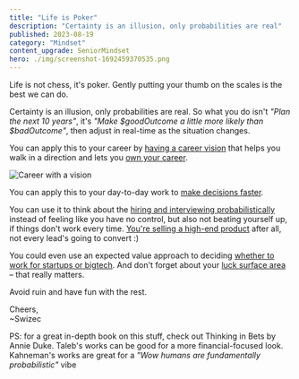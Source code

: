 ```yaml
---
title: "Life is Poker"
description: "Certainty is an illusion, only probabilities are real"
published: 2023-08-19
category: "Mindset"
content_upgrade: SeniorMindset
hero: ./img/screenshot-1692459370535.png
---
```


Life is not chess, it's poker. Gently putting your thumb on the scales is the best we can do.

Certainty is an illusion, only probabilities are real. So what you do isn't _"Plan the next 10 years"_, it's _"Make $goodOutcome a little more likely than $badOutcome"_, then adjust in real-time as the situation changes.

You can apply this to your career by [having a career vision](https://swizec.com/blog/your-career-needs-a-vision/) that helps you walk in a direction and lets you [own your career](https://swizec.com/blog/own-your-career-like-an-expert/).

![Career with a vision](./img/Career-with-a-vision94j07i.gif)

You can apply this to your day-to-day work to [make decisions faster](https://swizec.com/blog/a-mental-framework-that-helps-you-code-faster/).

You can use it to think about the [hiring and interviewing probabilistically](https://swizec.com/blog/insights-for-interviews-from-kahneman-s-noise/) instead of feeling like you have no control, but also not beating yourself up, if things don't work every time. [You're selling a high-end product](https://swizec.com/blog/youre-not-asking-for-a-job-youre-selling-a-service/) after all, not every lead's going to convert :)

You could even use an expected value approach to deciding [whether to work for startups or bigtech](https://swizec.com/blog/should-you-work-at-a-startup/). And don't forget about your [luck surface area](https://swizec.com/blog/your-luck-and-opportunity-surface-area/) – that really matters.

Avoid ruin and have fun with the rest.

Cheers,<br/>
~Swizec

PS: for a great in-depth book on this stuff, check out Thinking in Bets by Annie Duke. Taleb's works can be good for a more financial-focused look. Kahneman's works are great for a _"Wow humans are fundamentally probabilistic"_ vibe
